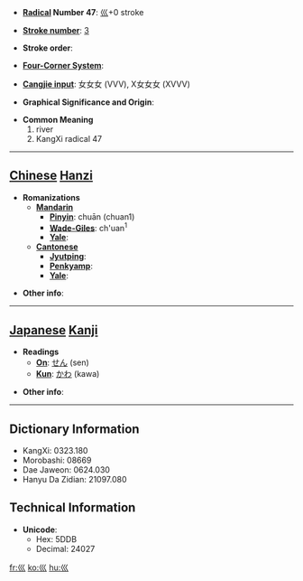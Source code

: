 * '''[[Wiktionary:Chinese radical index| Radical]] Number 47''': [[Wiktionary:Chinese radical index 巛|巛]]+0 stroke

* '''[[Wiktionary:Chinese total strokes index|Stroke number]]''': [[Wiktionary:Chinese total strokes index 3|3]]

* '''Stroke order''': 

* '''[[Wiktionary:Chinese four corner index|Four-Corner System]]''': 

* '''[[Wiktionary:Chinese Cangjie index|Cangjie input]]''': 女女女 (VVV), X女女女 (XVVV)

* '''Graphical Significance and Origin''': 

* '''Common Meaning'''
*#river
*# KangXi radical 47


----

== [[Chinese]] [[Hanzi]] ==

* '''Romanizations'''
** '''[[Mandarin]]'''
*** '''[[Pinyin]]''': chuān (chuan1)
*** '''[[Wade-Giles]]''': ch'uan<sup>1</sup>
*** '''[[Yale]]''': 
** '''[[Cantonese]]'''
*** '''[[Jyutping]]''':
*** '''[[Penkyamp]]''': 
*** '''[[Yale]]''': 

* '''Other info''': 

----

== [[Japanese]] [[Kanji]] ==

* '''Readings'''
** '''[[On]]''': [[せん]] (sen)
** '''[[Kun]]''': [[かわ]] (kawa)

* '''Other info''':  

----

== Dictionary Information ==

* KangXi: 0323.180
* Morobashi: 08669
* Dae Jaweon: 0624.030
* Hanyu Da Zidian: 21097.080

== Technical Information ==

* '''Unicode''':
** Hex: 5DDB
** Decimal: 24027

[[fr:巛]]
[[ko:巛]]
[[hu:巛]]
